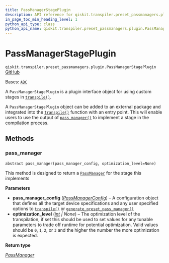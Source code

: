 ```yaml
---
title: PassManagerStagePlugin
description: API reference for qiskit.transpiler.preset_passmanagers.plugin.PassManagerStagePlugin
in_page_toc_min_heading_level: 1
python_api_type: class
python_api_name: qiskit.transpiler.preset_passmanagers.plugin.PassManagerStagePlugin
---
```


# PassManagerStagePlugin

<span id="qiskit.transpiler.preset_passmanagers.plugin.PassManagerStagePlugin" />

`qiskit.transpiler.preset_passmanagers.plugin.PassManagerStagePlugin` [GitHub](https://github.com/qiskit/qiskit/tree/stable/0.45/qiskit/transpiler/preset_passmanagers/plugin.py "view source code")

Bases: [`ABC`](https://docs.python.org/3/library/abc.html#abc.ABC "(in Python v3.12)")

A `PassManagerStagePlugin` is a plugin interface object for using custom stages in [`transpile()`](compiler#qiskit.compiler.transpile "qiskit.compiler.transpile").

A `PassManagerStagePlugin` object can be added to an external package and integrated into the [`transpile()`](compiler#qiskit.compiler.transpile "qiskit.compiler.transpile") function with an entry point. This will enable users to use the output of [`pass_manager()`](#qiskit.transpiler.preset_passmanagers.plugin.PassManagerStagePlugin.pass_manager "qiskit.transpiler.preset_passmanagers.plugin.PassManagerStagePlugin.pass_manager") to implement a stage in the compilation process.

## Methods

### pass\_manager

<span id="qiskit.transpiler.preset_passmanagers.plugin.PassManagerStagePlugin.pass_manager" />

`abstract pass_manager(pass_manager_config, optimization_level=None)`

This method is designed to return a [`PassManager`](qiskit.transpiler.PassManager "qiskit.transpiler.PassManager") for the stage this implements

**Parameters**

*   **pass\_manager\_config** ([*PassManagerConfig*](qiskit.transpiler.PassManagerConfig "qiskit.transpiler.passmanager_config.PassManagerConfig")) – A configuration object that defines all the target device specifications and any user specified options to [`transpile()`](compiler#qiskit.compiler.transpile "qiskit.compiler.transpile") or [`generate_preset_pass_manager()`](transpiler_preset#qiskit.transpiler.preset_passmanagers.generate_preset_pass_manager "qiskit.transpiler.preset_passmanagers.generate_preset_pass_manager")
*   **optimization\_level** ([*int*](https://docs.python.org/3/library/functions.html#int "(in Python v3.12)") *| None*) – The optimization level of the transpilation, if set this should be used to set values for any tunable parameters to trade off runtime for potential optimization. Valid values should be `0`, `1`, `2`, or `3` and the higher the number the more optimization is expected.

**Return type**

[*PassManager*](qiskit.transpiler.PassManager "qiskit.transpiler.passmanager.PassManager")

